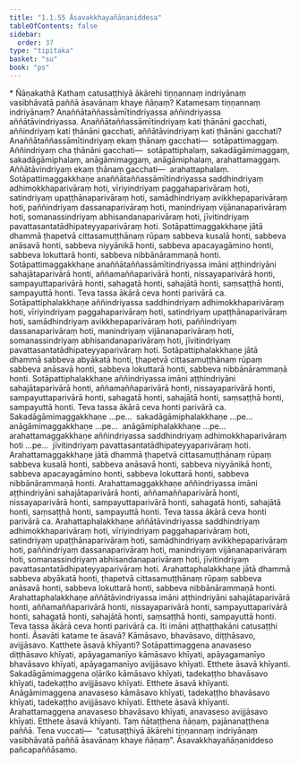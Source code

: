 ```yaml
---
title: "1.1.55 Āsavakkhayañāṇaniddesa"
tableOfContents: false
sidebar:
  order: 37
type: "tipitaka"
basket: "su"
book: "ps"
---
```



<DynamicBreadcrumb />

<Paragraph type="center" book="ps">
* Ñāṇakathā
</Paragraph>


<Division number="107" book="ps">

<Paragraph number="632" book="ps">
Kathaṃ catusaṭṭhiyā ākārehi tiṇṇannaṃ indriyānaṃ vasibhāvatā paññā āsavānaṃ khaye ñāṇaṃ? Katamesaṃ tiṇṇannaṃ indriyānaṃ? Anaññātaññassāmītindriyassa aññindriyassa aññātāvindriyassa.
</Paragraph>

<Paragraph number="633" book="ps">
Anaññātaññassāmītindriyaṃ kati ṭhānāni gacchati, aññindriyaṃ kati ṭhānāni gacchati, aññātāvindriyaṃ kati ṭhānāni gacchati? Anaññātaññassāmītindriyaṃ ekaṃ ṭhānaṃ gacchati—  sotāpattimaggaṃ. Aññindriyaṃ cha ṭhānāni gacchati—  sotāpattiphalaṃ, sakadāgāmimaggaṃ, sakadāgāmiphalaṃ, anāgāmimaggaṃ, anāgāmiphalaṃ, arahattamaggaṃ. Aññātāvindriyaṃ ekaṃ ṭhānaṃ gacchati—  arahattaphalaṃ.
</Paragraph>

<Paragraph number="634" book="ps">
Sotāpattimaggakkhaṇe anaññātaññassāmītindriyassa saddhindriyaṃ adhimokkhaparivāraṃ hoti, vīriyindriyaṃ paggahaparivāraṃ hoti, satindriyaṃ upaṭṭhānaparivāraṃ hoti, samādhindriyaṃ avikkhepaparivāraṃ hoti, paññindriyaṃ dassanaparivāraṃ hoti, manindriyaṃ vijānanaparivāraṃ hoti, somanassindriyaṃ abhisandanaparivāraṃ hoti, jīvitindriyaṃ pavattasantatādhipateyyaparivāraṃ hoti. Sotāpattimaggakkhaṇe jātā dhammā ṭhapetvā cittasamuṭṭhānaṃ rūpaṃ sabbeva kusalā honti, sabbeva anāsavā honti, sabbeva niyyānikā honti, sabbeva apacayagāmino honti, sabbeva lokuttarā honti, sabbeva nibbānārammaṇā honti. Sotāpattimaggakkhaṇe anaññātaññassāmītindriyassa imāni aṭṭhindriyāni sahajātaparivārā honti, aññamaññaparivārā honti, nissayaparivārā honti, sampayuttaparivārā honti, sahagatā honti, sahajātā honti, saṃsaṭṭhā honti, sampayuttā honti. Teva tassa ākārā ceva honti parivārā ca.
</Paragraph>

<Paragraph number="635" book="ps">
Sotāpattiphalakkhaṇe aññindriyassa saddhindriyaṃ adhimokkhaparivāraṃ hoti, vīriyindriyaṃ paggahaparivāraṃ hoti, satindriyaṃ upaṭṭhānaparivāraṃ hoti, samādhindriyaṃ avikkhepaparivāraṃ hoti, paññindriyaṃ dassanaparivāraṃ hoti, manindriyaṃ vijānanaparivāraṃ hoti, somanassindriyaṃ abhisandanaparivāraṃ hoti, jīvitindriyaṃ pavattasantatādhipateyyaparivāraṃ hoti. Sotāpattiphalakkhaṇe jātā dhammā sabbeva abyākatā honti, ṭhapetvā cittasamuṭṭhānaṃ rūpaṃ sabbeva anāsavā honti, sabbeva lokuttarā honti, sabbeva nibbānārammaṇā honti. Sotāpattiphalakkhaṇe aññindriyassa imāni aṭṭhindriyāni sahajātaparivārā honti, aññamaññaparivārā honti, nissayaparivārā honti, sampayuttaparivārā honti, sahagatā honti, sahajātā honti, saṃsaṭṭhā honti, sampayuttā honti. Teva tassa ākārā ceva honti parivārā ca.
</Paragraph>

<Paragraph number="636" book="ps">
Sakadāgāmimaggakkhaṇe …pe…  sakadāgāmiphalakkhaṇe …pe…  anāgāmimaggakkhaṇe …pe…  anāgāmiphalakkhaṇe …pe…  arahattamaggakkhaṇe aññindriyassa saddhindriyaṃ adhimokkhaparivāraṃ hoti …pe…  jīvitindriyaṃ pavattasantatādhipateyyaparivāraṃ hoti. Arahattamaggakkhaṇe jātā dhammā ṭhapetvā cittasamuṭṭhānaṃ rūpaṃ sabbeva kusalā honti, sabbeva anāsavā honti, sabbeva niyyānikā honti, sabbeva apacayagāmino honti, sabbeva lokuttarā honti, sabbeva nibbānārammaṇā honti. Arahattamaggakkhaṇe aññindriyassa imāni aṭṭhindriyāni sahajātaparivārā honti, aññamaññaparivārā honti, nissayaparivārā honti, sampayuttaparivārā honti, sahagatā honti, sahajātā honti, saṃsaṭṭhā honti, sampayuttā honti. Teva tassa ākārā ceva honti parivārā ca.
</Paragraph>

<Paragraph number="637" book="ps">
Arahattaphalakkhaṇe aññātāvindriyassa saddhindriyaṃ adhimokkhaparivāraṃ hoti, vīriyindriyaṃ paggahaparivāraṃ hoti, satindriyaṃ upaṭṭhānaparivāraṃ hoti, samādhindriyaṃ avikkhepaparivāraṃ hoti, paññindriyaṃ dassanaparivāraṃ hoti, manindriyaṃ vijānanaparivāraṃ hoti, somanassindriyaṃ abhisandanaparivāraṃ hoti, jīvitindriyaṃ pavattasantatādhipateyyaparivāraṃ hoti. Arahattaphalakkhaṇe jātā dhammā sabbeva abyākatā honti, ṭhapetvā cittasamuṭṭhānaṃ rūpaṃ sabbeva anāsavā honti, sabbeva lokuttarā honti, sabbeva nibbānārammaṇā honti. Arahattaphalakkhaṇe aññātāvindriyassa imāni aṭṭhindriyāni sahajātaparivārā honti, aññamaññaparivārā honti, nissayaparivārā honti, sampayuttaparivārā honti, sahagatā honti, sahajātā honti, saṃsaṭṭhā honti, sampayuttā honti. Teva tassa ākārā ceva honti parivārā ca. Iti imāni aṭṭhaṭṭhakāni catusaṭṭhi honti.
</Paragraph>

<Paragraph number="638" book="ps">
<Emphasis>Āsavā</Emphasis>ti katame te āsavā? Kāmāsavo, bhavāsavo, diṭṭhāsavo, avijjāsavo. Katthete āsavā khīyanti? Sotāpattimaggena anavaseso diṭṭhāsavo khīyati, apāyagamanīyo kāmāsavo khīyati, apāyagamanīyo bhavāsavo khīyati, apāyagamanīyo avijjāsavo khīyati. Etthete āsavā khīyanti. Sakadāgāmimaggena oḷāriko kāmāsavo khīyati, tadekaṭṭho bhavāsavo khīyati, tadekaṭṭho avijjāsavo khīyati. Etthete āsavā khīyanti. Anāgāmimaggena anavaseso kāmāsavo khīyati, tadekaṭṭho bhavāsavo khīyati, tadekaṭṭho avijjāsavo khīyati. Etthete āsavā khīyanti. Arahattamaggena anavaseso bhavāsavo khīyati, anavaseso avijjāsavo khīyati. Etthete āsavā khīyanti. Taṃ ñātaṭṭhena ñāṇaṃ, pajānanaṭṭhena paññā. Tena vuccati—  “catusaṭṭhiyā ākārehi tiṇṇannaṃ indriyānaṃ vasibhāvatā paññā āsavānaṃ khaye ñāṇaṃ”.

</Paragraph>
</Division>

<Paragraph number="639" type="center" book="ps">
Āsavakkhayañāṇaniddeso pañcapaññāsamo.
</Paragraph>